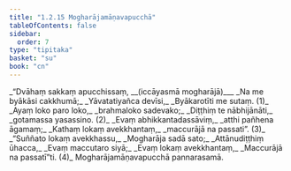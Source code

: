 ```yaml
---
title: "1.2.15 Mogharājamāṇavapucchā"
tableOfContents: false
sidebar:
  order: 7
type: "tipitaka"
basket: "su"
book: "cn"
---
```



<DynamicBreadcrumb />

<Division number="141" book="cn" bookNo="25" page="19">

<Paragraph number="157" type="verses" book="cn">
_“Dvāhaṃ sakkaṃ apucchissaṃ, __(iccāyasmā mogharājā)___  
_Na me byākāsi cakkhumā;_  
_Yāvatatiyañca devīsi,_  
_Byākarotīti me sutaṃ. (1)_  

</Paragraph>

</Division>
<Division number="142" book="cn" bookNo="25" page="19">

<Paragraph number="158" type="verses" book="cn">
_Ayaṃ loko paro loko,_  
_brahmaloko sadevako;_  
_Diṭṭhiṃ te nābhijānāti,_  
_gotamassa yasassino. (2)_  

</Paragraph>

</Division>
<Division number="143" book="cn" bookNo="25" page="19">

<Paragraph number="159" type="verses" book="cn">
_Evaṃ abhikkantadassāviṃ,_  
_atthi pañhena āgamaṃ;_  
_Kathaṃ lokaṃ avekkhantaṃ,_  
_maccurājā na passati”. (3)_  

</Paragraph>

</Division>
<Division number="144" book="cn" bookNo="25" page="19">

<Paragraph number="160" type="verses" book="cn">
_“Suññato lokaṃ avekkhassu,_  
_Mogharāja sadā sato;_  
_Attānudiṭṭhiṃ ūhacca,_  
_Evaṃ maccutaro siyā;_  
_Evaṃ lokaṃ avekkhantaṃ,_  
_Maccurājā na passatī”ti. (4)_  


</Paragraph>
</Division>

<Paragraph number="161" type="center" book="cn">
Mogharājamāṇavapucchā pannarasamā.
</Paragraph>